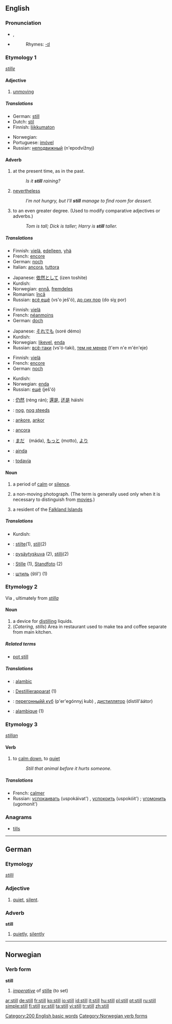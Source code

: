 {{wikipedia|Still (disambiguation)}}
==English==

{{rank|thought|found|people|141|still|just|while|again}}

===Pronunciation===
*{{IPA|/stɪl/}}, {{SAMPA|/stIl/}}
*{{audio|en-us-still.ogg|Audio (US)}}
*:Rhymes: [[Rhymes:English:-ɪl|-ɪl]]

===Etymology 1===
{{OE.}} ''[[stille]]''

====Adjective====
{{en-adj-er}}

# [[unmoving]]

=====Translations=====
{{top}}
*German: [[#German|still]]
*Dutch: [[stil]]
*Finnish: [[liikkumaton]]
{{mid}}
*Norwegian: {{t-|no|stille}}
*Portuguese: [[imóvel]] {{m}}
*Russian: [[неподвижный]] (n'epodvížnyj)
{{bottom}}

====Adverb====
{{en-adv|-}}

# at the present time, as in the past.
#: ''Is it '''still''' raining?''
# [[nevertheless]]
#: ''I’m not hungry, but I’ll '''still''' manage to find room for dessert.''
# to an even greater degree.  (Used to modify comparative adjectives or adverbs.)
#: ''Tom is tall; Dick is taller; Harry is '''still''' taller.''

=====Translations=====
{{trans-top|at present, as in the past}}
*Finnish: [[vielä]], [[edelleen]], [[yhä]]
*French: [[encore]]
*German: [[noch]]
*Italian: [[ancora]], [[tuttora]]
{{trans-mid}}
*Japanese: [[依然として]] (izen toshite)
*Kurdish: {{KUchar|[[هێشتا]]}}
*Norwegian: [[ennå]], [[fremdeles]]
*Romanian: [[încă]]
*Russian: [[всё ещё]] (vs'o ješ'ó), [[до сих пор]] (do siχ por)
{{trans-bottom}}

{{trans-top|nevertheless}}
*Finnish: [[vielä]]
*French: [[néanmoins]]
*German: [[doch]]
{{trans-mid}}
*Japanese: [[それでも]] (soré démo)
*Kurdish: {{KUchar|[[به‌ڵام]]}}
*Norwegian: [[likevel]], [[enda]]
*Russian: [[всё-таки]] (vs'ó-taki), [[тем не менее]] (t'em n'e m'én'eje)
{{trans-bottom}}

{{trans-top|to an even greater degree}}
*Finnish: [[vielä]]
*French: [[encore]]
*German: [[noch]]
{{trans-mid}}
*Kurdish: {{KUchar|[[هێشتا]]}}
*Norwegian: [[enda]]
*Russian: [[ещё]] (ješ'ó)
{{trans-bottom}}

{{checktrans}}
{{trans-top|translations to be checked}}
*{{ttbc|Chinese}}: [[仍然]] (réng rán); [[還是]], [[还是]] háishi
*{{ttbc|Dutch}}: [[nog#Dutch|nog]], [[nog steeds]]
*{{ttbc|Ido}}: [[ankore]], [[ankor]]
*{{ttbc|Italian}}: [[ancora]]
{{trans-mid}}
*{{ttbc|Japanese}}: [[まだ]]　(máda), [[もっと]] (motto), [[より]]
*{{ttbc|Portuguese}}: [[ainda]]
*{{ttbc|Spanish}}: [[todavía]]
{{trans-bottom}}

====Noun====
{{en-noun}}

# a period of [[calm]] or [[silence]].
# {{photography}} a non-moving photograph.  (The term is generally used only when it is necessary to distinguish from [[movie]]s.)
# {{slang}} a resident of the [[Falkland Islands]]

=====Translations=====
{{trans-top|a period of calm or silence}}
{{trans-mid}}
*Kurdish: {{KUchar|[[هێمنی]]}}
{{trans-bottom}}

{{trans-top|(''photography'') a non-moving photograph}}
{{trans-mid}}
{{trans-bottom}}

{{trans-top|(''slang'') a resident of the Falkland Islands}}
{{trans-mid}}
{{trans-bottom}}

{{checktrans}}
{{top}}
*{{ttbc|Dutch}}: [[stilte]](1), [[still]](2)
*{{ttbc|Finnish}}: [[pysäytyskuva]] (2), [[stilli]](2)
*{{ttbc|German}}: [[Stille]] {{f}} (1), [[Standfoto]] {{n}} (2)
*{{ttbc|Russian}}: [[штиль]] (štil') {{m}} (1)
{{bottom}}

===Etymology 2===
Via {{ME.}}, ultimately from {{L.}} ''[[stilla]]''

====Noun====
{{en-noun}}
{{wikipedia}}

# a device for [[distill]]ing liquids.
# (''Catering, stills'') Area in restaurant used to make tea and coffee separate from main kitchen.

=====Related terms=====
*[[pot still]]

=====Translations=====
{{trans-top|a device for distilling liquids}}
{{trans-mid}}
{{trans-bottom}}

{{trans-top|(''Catering, stills'') Area in restaurant used to make tea and coffee separate from main kitchen
}}
{{trans-mid}}
{{trans-bottom}}

{{checktrans}}
{{top}}
*{{ttbc|French}}: [[alambic]]
*{{ttbc|German}}: [[Destillierapparat]] {{m}} (1)
*{{ttbc|Russian}}: [[перегонныйй куб]] (p'er'egónnyj kub) {{m}}, [[дистиллятор]] (distill'áátor) {{m}}
*{{ttbc|Spanish}}: [[alambique]] (1)
{{bottom}}

===Etymology 3===
{{OE.}} ''[[stillan]]''

====Verb====
{{en-verb}}

# to [[calm down]], to [[quiet]]
#:  ''Still that animal before it hurts someone.''

=====Translations=====
*French: [[calmer]]
*Russian: [[успокаивать]] (uspokáivat') {{impf}}, [[успокоить]] (uspokóit') {{pf}}; [[угомонить]] (ugomonít') {{pf}}

===Anagrams===
*[[tills]]

----

==German==

===Etymology===
{{OHG.}} ''[[stilli]]''

===Adjective===
{{de-adj|stiller|stillest}}

# [[quiet]], [[silent]].

===Adverb===
'''still'''

# [[quietly]], [[silently]]

----

==Norwegian==

===Verb form===
'''still'''

# ''[[imperative]]'' of [[stille#Norwegian|stille]] (to set)

[[Category:200 English basic words]]
[[Category:Norwegian verb forms]]

[[ar:still]]
[[de:still]]
[[fr:still]]
[[ko:still]]
[[io:still]]
[[id:still]]
[[it:still]]
[[hu:still]]
[[pl:still]]
[[pt:still]]
[[ru:still]]
[[simple:still]]
[[fi:still]]
[[sv:still]]
[[ta:still]]
[[vi:still]]
[[tr:still]]
[[zh:still]]